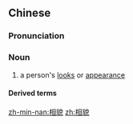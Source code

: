 ==Chinese==
{{zh-forms}}

===Pronunciation===
{{zh-pron
|m=xiàngmào
|c=soeng3 maau6
|mn=qz:siòng-bāu/tw,xm:siòng-māu/twvk,zz:siàng-māu
|cat=n
}}

===Noun===
{{zh-noun}}

# {{lb|zh|literary}} a person's [[looks]] or [[appearance]]

====Derived terms====
{{zh-der|相貌堂堂}}

[[zh-min-nan:相貌]]
[[zh:相貌]]